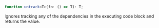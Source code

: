 <Title>untrack</Title>

```ts
function untrack<T>(fn: () => T): T;
```

Ignores tracking any of the dependencies in the executing code block and returns the value.